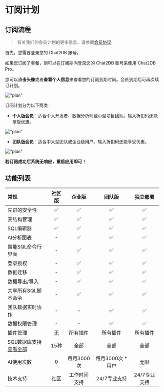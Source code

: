 # 订阅计划

## 订阅流程

> 有关我们的会员计划的更多信息，请参阅[会员协议](https://docs.chat2db.ai/docs/service/member)

首先，您需要登录您的 Chat2DB 账号。

如果您订阅了套餐，则可以在订阅期内登录您的 Chat2DB 账号来使用 Chat2DB Pro。

您可以**点击头像**或者**查看个人信息**来查看您的订阅到期时间。会员到期后可再次续订计划。

!["plan"](/image/start-guide/plan01.png)

订阅计划分为以下两类：

- **个人版会员**：适合个人开发者、数据分析师或小型项目团队。输入折扣码还能享受优惠。

!["plan"](/image/start-guide/plan02.png)


- **团队版会员**：适合中大型团队或企业级用户。输入折扣码还能享受优惠。

!["plan"](/image/start-guide/plan03.png)

**若订阅成功后系统无响应，重启应用即可！**

## 功能列表

| 常规 | 社区版 | 企业版 | 团队版 | 独立部署 |
| :--- | :---: | :---: | :---: | :---: |
|   先进的安全性   |    ✅   |    ✅  |   ✅    |    ✅   |
|   表结构管理   |    ✅   |    ✅  |   ✅    |    ✅   |
|   SQL编辑器   |    ✅   |    ✅  |   ✅    |    ✅   |
|   AI分析图表   |    -   |    ✅  |   ✅    |    ✅   |
|   智能SQL命令行界面   |    -   |    ✅  |   ✅    |    ✅   |
|   登录授权   |  -   |   ✅   |    ✅   |   ✅    |
|   数据迁移   |    -   |    ✅  |   ✅    |    ✅   |
|   数据导出/导入   |    -   |    ✅  |   ✅    |    ✅   |
|   共享所有SQL脚本命令   |    -   |    ✅  |   ✅    |    ✅   |
|   团队数据实时协作   |    -   |    -  |   ✅    |    ✅   |
|   数据权限管理   |    -   |    -  |   ✅    |    ✅   |
|   插件管理   |    无   |    所有插件  |   所有插件    |    所有插件   |
|   SQL数据库支持[查看全部](https://docs.chat2db.ai/docs/connection/support-database)   |    15种   |    全部  |   全部    |    全部   |
|   AI使用次数   |   0   |    每月3000次  |   每月3000次 * 用户    |    无限   |
|   技术支持   |    社区   |    工作时间支持  |   24/7专业支持    |    24/7专业支持   |


